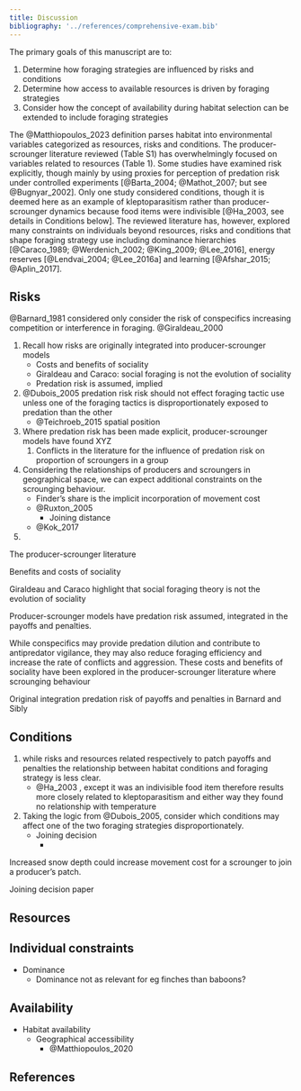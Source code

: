 ```yaml
---
title: Discussion
bibliography: '../references/comprehensive-exam.bib'
---
```


<!-- note citation style used throughout (first author's last name, year, optional letter if multiple publications per author/year), regardless of number of authors for brevity in the graph visualizations, and for consistency in the text with the visualizations 

relationships directly linked to proportion of scrounging are discussed, tangentially 
eg. group size related to predation risk, are not considered

-->


The primary goals of this manuscript are to:

1. Determine how foraging strategies are influenced by risks and conditions
1. Determine how access to available resources is driven by foraging strategies
1. Consider how the concept of availability during habitat selection can be extended to include foraging strategies



The @Matthiopoulos_2023 definition parses habitat into environmental variables categorized as resources, risks and conditions. The producer-scrounger literature reviewed (Table S1) has overwhelmingly focused on variables related to resources (Table 1). Some studies have examined risk explicitly, though mainly by using proxies for perception of predation risk under controlled experiments [@Barta_2004; @Mathot_2007; but see @Bugnyar_2002]. Only one study considered conditions, though it is deemed here as an example of kleptoparasitism rather than producer-scrounger dynamics because food items were indivisible [@Ha_2003, see details in Conditions below]. The reviewed literature has, however, explored many constraints on individuals beyond resources, risks and conditions that shape foraging strategy use including dominance hierarchies [@Caraco_1989; @Werdenich_2002; @King_2009; @Lee_2016], energy reserves [@Lendvai_2004; @Lee_2016a] and learning [@Afshar_2015; @Aplin_2017]. 



## Risks

@Barnard_1981 considered only consider the risk of conspecifics increasing competition or interference in foraging. @Giraldeau_2000




1. Recall how risks are originally integrated into producer-scrounger models
    - Costs and benefits of sociality
    - Giraldeau and Caraco: social foraging is not the evolution of sociality
    - Predation risk is assumed, implied 
1. @Dubois_2005 predation risk risk should not effect foraging tactic use unless one of the foraging tactics is  disproportionately exposed to predation than the other 
    - @Teichroeb_2015 spatial position
1. Where predation risk has been made explicit, producer-scrounger models have found XYZ
    1. Conflicts in the literature for the influence of predation risk on proportion of scroungers in a group
1. Considering the relationships of producers and scroungers in geographical space, we can expect additional constraints on the scrounging behaviour. 
    - Finder's share is the implicit incorporation of movement cost
    - @Ruxton_2005
        - Joining distance
    - @Kok_2017
1. 




The producer-scrounger literature 

Benefits and costs of sociality

Giraldeau and Caraco highlight that social foraging theory is not the evolution of sociality

Producer-scrounger models have predation risk assumed, integrated in the payoffs and penalties. 

While conspecifics may provide predation dilution and contribute to antipredator vigilance, they may also reduce foraging efficiency and increase the rate of conflicts and aggression. These costs and benefits of sociality have been explored in the producer-scrounger literature where scrounging behaviour 



Original integration predation risk of payoffs and penalties in Barnard and Sibly 


## Conditions

1. while risks and resources related respectively to patch payoffs and penalties the relationship between habitat conditions and foraging strategy is less clear. 
    - @Ha_2003 , except it was an indivisible food item therefore results more closely related to kleptoparasitism and either way they found no relationship with temperature
1. Taking the logic from @Dubois_2005, consider which conditions may affect one of the two foraging strategies disproportionately.
    - Joining decision 
        - 

Increased snow depth could increase movement cost for a scrounger to join a producer's patch. 

Joining decision paper 


## Resources




## Individual constraints

- Dominance
    - Dominance not as relevant for eg finches than baboons?


## Availability

- Habitat availability 
    - Geographical accessibility
        - @Matthiopoulos_2020


## References